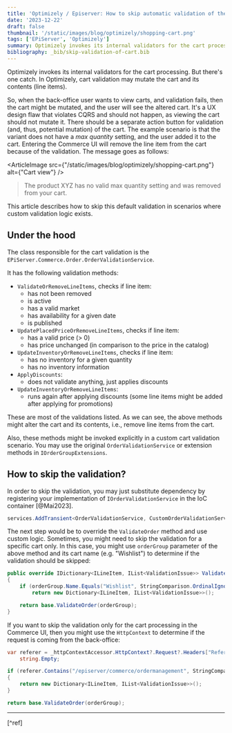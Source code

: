 ```yaml
---
title: 'Optimizely / Episerver: How to skip automatic validation of the cart?'
date: '2023-12-22'
draft: false
thumbnail: '/static/images/blog/optimizely/shopping-cart.png'
tags: ['EPiServer', 'Optimizely']
summary: Optimizely invokes its internal validators for the cart processing by default. This article describes how to skip this validation in scenarios where custom validation logic is in place, or we don't want UI to update the cart when viewing it.
bibliography: _bib/skip-validation-of-cart.bib
---
```


Optimizely invokes its internal validators for the cart processing. But there's one catch. In Optimizely, cart validation may mutate the cart and its contents (line items).

So, when the back-office user wants to view carts, and validation fails, then the cart might be mutated, and the user will see the altered cart. It's a UX design flaw that violates CQRS and should not happen, as viewing the cart should not mutate it. There should be a separate action button for validation (and, thus, potential mutation) of the cart. The example scenario is that the variant does not have a _max quantity_ setting, and the user added it to the cart. Entering the Commerce UI will remove the line item from the cart because of the validation. The message goes as follows:

<ArticleImage src={"/static/images/blog/optimizely/shopping-cart.png"} alt={"Cart view"} />

> The product XYZ has no valid max quantity setting and was removed from your cart.

This article describes how to skip this default validation in scenarios where custom validation logic exists.

## Under the hood

The class responsible for the cart validation is the `EPiServer.Commerce.Order.OrderValidationService`.

It has the following validation methods:

* `ValidateOrRemoveLineItems`, checks if line item:
    * has not been removed
    * is active
    * has a valid market
    * has availability for a given date
    * is published
* `UpdatePlacedPriceOrRemoveLineItems`, checks if line item:
    * has a valid price (> 0)
    * has price unchanged (in comparison to the price in the catalog)
* `UpdateInventoryOrRemoveLineItems`, checks if line item:
    * has no inventory for a given quantity
    * has no inventory information
* `ApplyDiscounts`:
    * does not validate anything, just applies discounts
* `UpdateInventoryOrRemoveLineItems`:
    * runs again after applying discounts (some line items might be added after applying for promotions)

These are most of the validations listed. As we can see, the above methods might alter the cart and its contents, i.e., remove line items from the cart.

Also, these methods might be invoked explicitly in a custom cart validation scenario. You may use the original `OrderValidationService` or extension methods in `IOrderGroupExtensions`.

## How to skip the validation?

In order to skip the validation, you may just substitute dependency by registering your implementation of `IOrderValidationService` in the IoC container [@Mai2023].

```csharp
services.AddTransient<OrderValidationService, CustomOrderValidationService>();
```

The next step would be to override the `ValidateOrder` method and use custom logic. Sometimes, you might need to skip the validation for a specific cart only. In this case, you might use `orderGroup` parameter of the above method and its cart name (e.g. "Wishlist") to determine if the validation should be skipped:

```csharp
public override IDictionary<ILineItem, IList<ValidationIssue>> ValidateOrder(IOrderGroup orderGroup)
{
    if (orderGroup.Name.Equals("Wishlist", StringComparison.OrdinalIgnoreCase))
        return new Dictionary<ILineItem, IList<ValidationIssue>>();

    return base.ValidateOrder(orderGroup);
}
```

If you want to skip the validation only for the cart processing in the Commerce UI, then you might use the `HttpContext` to determine if the request is coming from the back-office:

```csharp
var referer = _httpContextAccessor.HttpContext?.Request?.Headers["Referer"].FirstOrDefault() ??
    string.Empty;

if (referer.Contains("/episerver/commerce/ordermanagement", StringComparison.OrdinalIgnoreCase))
{
    return new Dictionary<ILineItem, IList<ValidationIssue>>();
}

return base.ValidateOrder(orderGroup);
```

---
[^ref]
